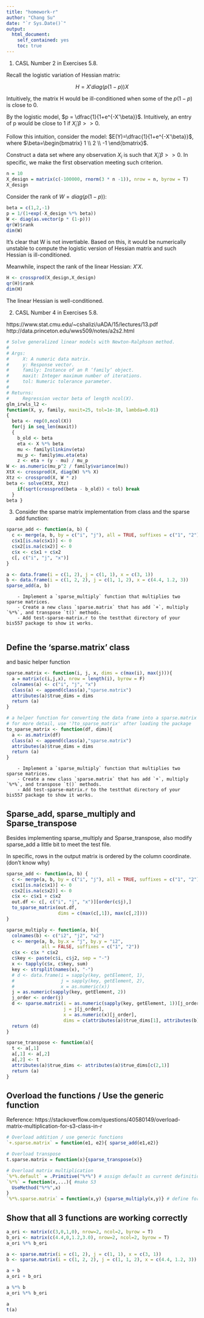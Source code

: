 ```yaml
---
title: "homework-r"
author: "Chang Su"
date: "`r Sys.Date()`"
output:
  html_document:
    self_contained: yes
    toc: true
---
```

<!--
%\VignetteEngine{knitr::rmarkdown}
%\VignetteIndexEntry{The Vignette for Homework 3}
-->

1. CASL Number 2 in Exercises 5.8.

Recall the logistic variation of Hessian matrix:

$$H = X'diag(p(1-p))X$$

Intuitively, the matrix H would be ill-conditioned when some of the $p(1-p)$ is close to 0. 

By the logistic model, $p = \dfrac{1}{1+e^{-X'\beta}}$. Intuitively, an entry of p would be close to 1 if $X_i'\beta >>0$. 

Follow this intuition, consider the model: $E(Y)=\dfrac{1}{1+e^{-X'\beta}}$, where $\beta=\begin{bmatrix} 1 \\ 2 \\ -1 \end{bmatrix}$.

Construct a data set where any observation $X_i$ is such that $X_i'\beta >>0$. In specific, we make the first observation meeting such criterion.

```r
n = 10
X_design = matrix(c(-100000, rnorm(3 * n -1)), nrow = n, byrow = T)
X_design
```

Consider the rank of $W = diag(p(1-p))$:

```r
beta = c(1,2,-1)
p = 1/(1+exp(-X_design %*% beta))
W <- diag(as.vector(p * (1-p)))
qr(W)$rank
dim(W)
```

It's clear that W is not invertiable. Based on this, it would be numerically unstable to compute the logistic version of Hessian matrix and such Hessian is ill-conditioned.

Meanwhile, inspect the rank of the linear Hessian: $X'X$.

```r
H <- crossprod(X_design,X_design)
qr(H)$rank 
dim(H)
```

The linear Hessian is well-conditioned.

2. CASL Number 4 in Exercises 5.8. 

https://www.stat.cmu.edu/~cshalizi/uADA/15/lectures/13.pdf
http://data.princeton.edu/wws509/notes/a2s2.html


```r
# Solve generalized linear models with Newton-Ralphson method.
#
# Args:
#     X: A numeric data matrix.
#     y: Response vector.
#     family: Instance of an R ‘family‘ object.
#     maxit: Integer maximum number of iterations.
#     tol: Numeric tolerance parameter.
#
# Returns:
#     Regression vector beta of length ncol(X).
glm_irwls_l2 <-
function(X, y, family, maxit=25, tol=1e-10, lambda=0.01)
{
  beta <- rep(0,ncol(X))
  for(j in seq_len(maxit))
  {
    b_old <- beta
    eta <- X %*% beta
    mu <- family$linkinv(eta)
    mu_p <- family$mu.eta(eta)
    z <- eta + (y - mu) / mu_p
W <- as.numeric(mu_p^2 / family$variance(mu))
XtX <- crossprod(X, diag(W) %*% X)
Xtz <- crossprod(X, W * z)
beta <- solve(XtX, Xtz)
    if(sqrt(crossprod(beta - b_old)) < tol) break
  }
beta }

```

3. Consider the sparse matrix implementation from class and the sparse add
function:
```r
sparse_add <- function(a, b) {
  c <- merge(a, b, by = c("i", "j"), all = TRUE, suffixes = c("1", "2"))
  c$x1[is.na(c$x1)] <- 0
  c$x2[is.na(c$x2)] <- 0
  c$x <- c$x1 + c$x2
  c[, c("i", "j", "x")]
}

a <- data.frame(i = c(1, 2), j = c(1, 1), x = c(3, 1))
b <- data.frame(i = c(1, 2, 2), j = c(1, 1, 2), x = c(4.4, 1.2, 3))
sparse_add(a, b)
```
        - Implement a `sparse_multiply` function that multiplies two sparse matrices.
        - Create a new class `sparse.matrix` that has add `+`, multiply `%*%`, and transpose `t()` methods.
        - Add test-sparse-matrix.r to the testthat directory of your bis557 package to show it works.
      
## Define the 'sparse.matrix' class
and basic helper function
```r
sparse.matrix <- function(i, j, x, dims = c(max(i), max(j))){
  a = matrix(c(i,j,x), nrow = length(i), byrow = F)
  colnames(a) <- c("i", "j", "x")
  class(a) <- append(class(a),"sparse.matrix")
  attributes(a)$true_dims = dims
  return (a)
}

# a helper function for converting the data frame into a sparse.matrix object
# for more detail, use '?to_sparse_matrix' after loading the package
to_sparse_matrix <- function(df, dims){
  a <- as.matrix(df)
  class(a) <- append(class(a),"sparse.matrix")
  attributes(a)$true_dims = dims
  return (a)
}
```

        - Implement a `sparse_multiply` function that multiplies two sparse matrices.
        - Create a new class `sparse.matrix` that has add `+`, multiply `%*%`, and transpose `t()` methods.
        - Add test-sparse-matrix.r to the testthat directory of your bis557 package to show it works.

## Sparse_add, sparse_multiply and Sparse_transpose
Besides implementing sparse_multiply and Sparse_transpose, also modify sparse_add a little bit to meet the test file.

In specific, rows in the output matrix is ordered by the column coordinate. (don't know why)
```r
sparse_add <- function(a, b) {
  c <- merge(a, b, by = c("i", "j"), all = TRUE, suffixes = c("1", "2"))
  c$x1[is.na(c$x1)] <- 0
  c$x2[is.na(c$x2)] <- 0
  c$x <- c$x1 + c$x2
  out.df <- c[, c("i", "j", "x")][order(c$j),]
  to_sparse_matrix(out.df, 
                   dims = c(max(c[,1]), max(c[,2])))
}

sparse_multiply <- function(a, b){
  colnames(b) <- c("i2", "j2", "x2")
  c <- merge(a, b, by.x = "j", by.y = "i2",
             all = FALSE, suffixes = c("1", "2"))
  c$x <- c$x * c$x2
  c$key <- paste(c$i, c$j2, sep = "-")
  x <- tapply(c$x, c$key, sum)
  key <- strsplit(names(x), "-")
  # d <- data.frame(i = sapply(key, getElement, 1),
  #                 j = sapply(key, getElement, 2),
  #                 x = as.numeric(x))
  j = as.numeric(sapply(key, getElement, 2))
  j_order <- order(j)
  d <- sparse.matrix(i = as.numeric(sapply(key, getElement, 1))[j_order], 
                     j = j[j_order], 
                     x = as.numeric(x)[j_order], 
                     dims = c(attributes(a)$true_dims[1], attributes(b)$true_dims[2]))
  return (d)
}

sparse_transpose <- function(a){
  t <- a[,1]
  a[,1] <- a[,2]
  a[,2] <- t
  attributes(a)$true_dims <- attributes(a)$true_dims[c(2,1)]
  return (a)
}
```

## Overload the functions / Use the generic function
Reference: https://stackoverflow.com/questions/40580149/overload-matrix-multiplication-for-s3-class-in-r
```r
# Overload addition / use generic functions
`+.sparse.matrix` = function(e1, e2){ sparse_add(e1,e2)} 

# Overload transpose
t.sparse.matrix = function(x){sparse_transpose(x)}

# Overload matrix multiplication
`%*%.default` = .Primitive("%*%") # assign default as current definition
`%*%` = function(x,...){ #make S3
  UseMethod("%*%",x)
}
`%*%.sparse.matrix` = function(x,y) {sparse_multiply(x,y)} # define for sparse.matrix
```

## Show that all 3 functions are working correctly
```r
a_ori <- matrix(c(3,0,1,0), nrow=2, ncol=2, byrow = T)
b_ori <- matrix(c(4.4,0,1.2,3.0), nrow=2, ncol=2, byrow = T)
a_ori %*% b_ori

a <- sparse.matrix(i = c(1, 2), j = c(1, 1), x = c(3, 1))
b <- sparse.matrix(i = c(1, 2, 2), j = c(1, 1, 2), x = c(4.4, 1.2, 3))

a + b
a_ori + b_ori

a %*% b
a_ori %*% b_ori

a
t(a)
```